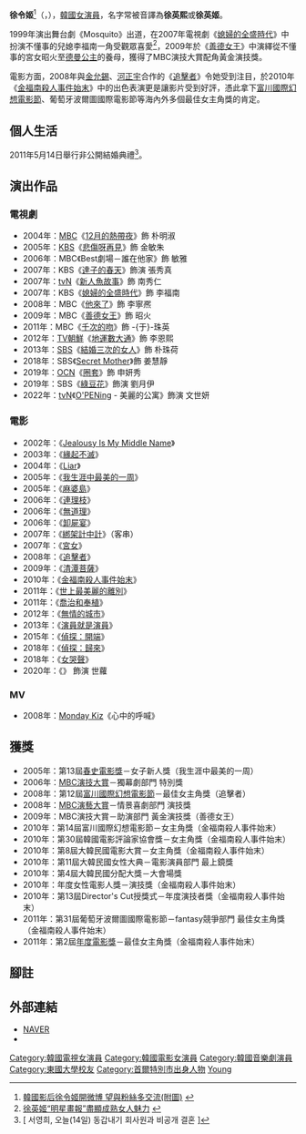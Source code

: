 {{藝人
| 姓名 = 徐令姬
| 類型 = 女演員
| 圖片 = Seo Young-Hee.jpg
| 國籍 = {{KOR}}
| 外文名 = 서영희 
| 外文 = ko
| 羅馬拼音 = Seo Young Hee
| 出生日期 = |1980|6|13}
| 出生地 =韓國首爾特別市(42歲)
| 語言 = [[韓語|韓語]]、[[英語|英語]]
| 教育程度 = [[東國大學|東國大學]]戲劇電影學系畢業
| 配偶 = 已婚
| 兒女 = 1女
| 出道日期 = 1999年
| 經紀公司 =[[Huayibrothers娛樂|Huayibrothers娛樂]]
}}
{{Infobox Korean name
|hangul = 서영희
|hanja = {{linktext|徐|令|姬}}
}}
'''徐令姬'''<ref name="介紹">[http://ent.sina.com.cn/s/j/2011-11-18/18123485073.shtml 韓國影后徐令姬開微博 望與粉絲多交流(附圖)] {{Wayback|url=http://ent.sina.com.cn/s/j/2011-11-18/18123485073.shtml |date=20220622031347 }}{{zh}}</ref>（{{lang-ko|서영희}}，{{bd|1980年|6月13日|catIdx=S徐}}），[[韓國|韓國]][[演員|女演員]]，名字常被音譯為'''徐英熙'''或'''徐英姬'''。

1999年演出舞台劇《Mosquito》出道，在2007年電視劇《[[媳婦的全盛時代|媳婦的全盛時代]]》中扮演不懂事的兒媳李福南一角受觀眾喜愛<ref>[http://cnnews.chosun.com/site/data/html_dir/2008/01/08/20080108000013.html 徐英姬“明星畫報”盡顯成熟女人魅力] {{webarchive|url=https://web.archive.org/web/20160305061447/http://cnnews.chosun.com/site/data/html_dir/2008/01/08/20080108000013.html |date=2016-03-05 }}{{zh}}</ref>，2009年於《[[善德女王_(韓國電視劇)|善德女王]]》中演繹從不懂事的宮女昭火至[[善德女王|德曼公主]]的養母，獲得了MBC演技大賞配角黃金演技獎。

電影方面，2008年與[[金允錫|金允錫]]、[[河正宇|河正宇]]合作的《[[追擊者_(電影)|追擊者]]》令她受到注目，於2010年《[[金福南殺人事件始末|金福南殺人事件始末]]》中的出色表演更是讓影片受到好評，憑此拿下[[富川國際幻想電影節|富川國際幻想電影節]]、葡萄牙波爾圖國際電影節等海內外多個最佳女主角獎的肯定。{{r|介紹}}

== 個人生活 ==
2011年5月14日舉行非公開結婚典禮<ref>[{{Cite web |url=http://entertain.naver.com/read?oid=111&aid=0000235265 |title=서영희, 오늘(14일) 동갑내기 회사원과 비공개 결혼 {{ko}} |access-date=2017-09-23 |archive-date=2022-06-22 |archive-url=https://web.archive.org/web/20220622221559/https://entertain.naver.com/read?oid=111&aid=0000235265 }} 서영희, 오늘(14일) 동갑내기 회사원과 비공개 결혼 {{ko}}]</ref>。
== 演出作品 ==
=== 電視劇 ===
*2004年：[[文化廣播_(韓國)|MBC]]《[[12月的熱帶夜|12月的熱帶夜]]》飾 朴明淑
*2005年：[[韓國放送公社|KBS]]《[[悲傷呀再見|悲傷呀再見]]》飾 金敏朱
*2006年：MBC《Best劇場－誰在他家》飾 敏雅
*2007年：KBS《[[達子的春天|達子的春天]]》飾演 張秀真
*2007年：[[tvN|tvN]]《[[新人魚故事|新人魚故事]]》飾 南秀仁
*2007年：KBS《[[媳婦的全盛時代|媳婦的全盛時代]]》飾 李福南
*2008年：MBC《[[他來了|他來了]]》飾 李寧凞
*2009年：MBC《[[善德女王_(韓國電視劇)|善德女王]]》飾 昭火
*2011年：MBC《[[千次的吻|千次的吻]]》飾 -{于}-珠英
*2012年：[[TV朝鮮|TV朝鮮]]《[[地運數大通|地運數大通]]》飾 李恩熙
*2013年：[[SBS_(韓國)|SBS]]《[[結婚三次的女人|結婚三次的女人]]》飾 朴珠荷
*2018年：SBS《[[Secret_Mother|Secret Mother]]》飾 姜慧靜
*2019年：[[OCN|OCN]]《[[圈套_(韓國電視劇)|圈套]]》飾 申妍秀
*2019年：SBS《[[綠豆花|綠豆花]]》飾演 劉月伊
*2022年：[[tvN|tvN]]《[[O'PENing|O'PENing]] - 美麗的公寓》飾演 文世妍

=== 電影 ===
*2002年：《[[Jealousy_Is_My_Middle_Name|Jealousy Is My Middle Name]]》
*2003年：《[[緣起不滅|緣起不滅]]》
*2004年：《[[Liar|Liar]]》
*2005年：《[[我生涯中最美的一周|我生涯中最美的一周]]》
*2005年：《[[麻婆島|麻婆島]]》
*2006年：《[[連理枝|連理枝]]》
*2006年：《[[無道理|無道理]]》
*2006年：《[[卸屍宴|卸屍宴]]》
*2007年：《[[綁架計中計|綁架計中計]]》（客串）
*2007年：《[[宮女_(電影)|宮女]]》
*2008年：《[[追擊者_(電影)|追擊者]]》
*2009年：《[[清潭菩薩|清潭菩薩]]》
*2010年：《[[金福南殺人事件始末|金福南殺人事件始末]]》
*2011年：《[[世上最美麗的離別|世上最美麗的離別]]》
*2011年：《[[喬治和奉植|喬治和奉植]]》
*2012年：《[[無情的城市|無情的城市]]》
*2013年：《[[演員就是演員|演員就是演員]]》
*2015年：《[[偵探：開端|偵探：開端]]》
*2018年：《[[偵探：歸來|偵探：歸來]]》
*2018年：《[[女哭聲|女哭聲]]》
*2020年：《{{link-ko|老公不是人|죽지않는 인간들의 밤}}》 飾演 世蘿

=== MV ===
*2008年：[[Monday_Kiz|Monday Kiz]]《心中的呼喊》

== 獲獎 ==
*2005年：第13屆[[春史電影獎|春史電影獎]]－女子新人獎（我生涯中最美的一周）
*2006年：[[MBC演技大賞|MBC演技大賞]]－獨幕劇部門 特別獎
*2008年：第12屆[[富川國際幻想電影節|富川國際幻想電影節]]－最佳女主角獎（追擊者）
*2008年：[[MBC演藝大賞|MBC演藝大賞]]－情景喜劇部門 演技獎
*2009年：MBC演技大賞－助演部門 黃金演技獎（善德女王）
*2010年：第14屆富川國際幻想電影節－女主角獎（金福南殺人事件始末）
*2010年：第30屆韓國電影評論家協會獎－女主角獎（金福南殺人事件始末）
*2010年：第8屆大韓民國電影大賞－女主角獎（金福南殺人事件始末）
*2010年：第11屆大韓民國女性大典－電影演員部門 最上鏡獎
*2010年：第4屆大韓民國分配大獎－大會場獎
*2010年：年度女性電影人獎－演技獎（金福南殺人事件始末）
*2010年：第13屆Director's Cut授獎式－年度演技者獎（金福南殺人事件始末）
*2011年：第31屆葡萄牙波爾圖國際電影節－fantasy競爭部門 最佳女主角獎（金福南殺人事件始末）
*2011年：第2屆[[年度電影獎|年度電影獎]]－最佳女主角獎（金福南殺人事件始末）

== 腳註 ==
{{reflist}}

== 外部連結 ==
*[http://people.search.naver.com/search.naver?where=nexearch&query=%EC%84%9C%EC%98%81%ED%9D%AC&sm=tab_txc&ie=utf8&key=PeopleService&os=98383 NAVER] {{Wayback|url=http://people.search.naver.com/search.naver?where=nexearch&query=%EC%84%9C%EC%98%81%ED%9D%AC&sm=tab_txc&ie=utf8&key=PeopleService&os=98383 |date=20220622102816 }} {{ko}}
*{{instagram|02leela}}{{ko}}

{{Sim Entertainment}}
{{春史電影賞最佳女新人}}
{{韓國電影評論家協會獎最佳女主角}}
{{導演剪輯獎年度女子演技獎}}
{{DEFAULTSORT:Seo Young Hee}}

[[Category:韓國電視女演員|Category:韓國電視女演員]]
[[Category:韓國電影女演員|Category:韓國電影女演員]]
[[Category:韓國音樂劇演員|Category:韓國音樂劇演員]]
[[Category:東國大學校友|Category:東國大學校友]]
[[Category:首爾特別市出身人物|Category:首爾特別市出身人物]]
[[Category:徐姓|Young]]